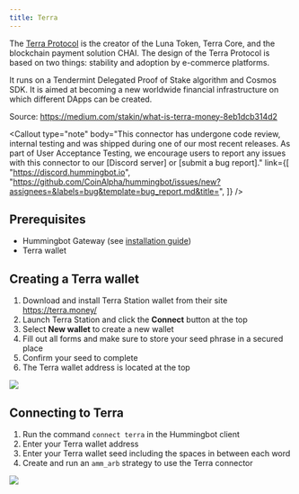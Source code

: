 ```yaml
---
title: Terra
---
```



The [Terra Protocol](https://terra.money/) is the creator of the Luna Token, Terra Core, and the blockchain payment solution CHAI. The design of the Terra Protocol is based on two things: stability and adoption by e-commerce platforms.

It runs on a Tendermint Delegated Proof of Stake algorithm and Cosmos SDK. It is aimed at becoming a new worldwide financial infrastructure on which different DApps can be created.

Source: https://medium.com/stakin/what-is-terra-money-8eb1dcb314d2

<Callout
  type="note"
  body="This connector has undergone code review, internal testing and was shipped during one of our most recent releases. As part of User Acceptance Testing, we encourage users to report any issues with this connector to our [Discord server] or [submit a bug report]."
  link={[
    "https://discord.hummingbot.io",
    "https://github.com/CoinAlpha/hummingbot/issues/new?assignees=&labels=bug&template=bug_report.md&title=",
  ]}
/>

## Prerequisites

- Hummingbot Gateway (see [installation guide](/gateway/installation/))
- Terra wallet

## Creating a Terra wallet

1. Download and install Terra Station wallet from their site https://terra.money/
2. Launch Terra Station and click the **Connect** button at the top
3. Select **New wallet** to create a new wallet
4. Fill out all forms and make sure to store your seed phrase in a secured place
5. Confirm your seed to complete
6. The Terra wallet address is located at the top

![](img/terra-create-wallet.gif)

## Connecting to Terra

1. Run the command `connect terra` in the Hummingbot client
2. Enter your Terra wallet address
3. Enter your Terra wallet seed including the spaces in between each word
4. Create and run an `amm_arb` strategy to use the Terra connector

![](img/connect-terra.gif)

